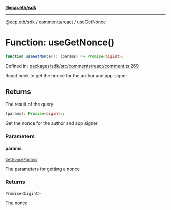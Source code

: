 [**@ecp.eth/sdk**](../../../index.mdx)

***

[@ecp.eth/sdk](/sdk-reference/index.mdx) / [comments/react](/sdk-reference/comments/react/index.mdx) / useGetNonce

# Function: useGetNonce()

```ts
function useGetNonce(): (params) => Promise<bigint>;
```

Defined in: [packages/sdk/src/comments/react/comment.ts:269](https://github.com/ecp-eth/comments-monorepo/blob/main/packages/sdk/src/comments/react/comment.ts#L269)

React hook to get the nonce for the author and app signer

## Returns

The result of the query

```ts
(params): Promise<bigint>;
```

Get the nonce for the author and app signer

### Parameters

#### params

[`GetNonceParams`](/sdk-reference/comments/type-aliases/GetNonceParams.mdx)

The parameters for getting a nonce

### Returns

`Promise`\<`bigint`\>

The nonce
